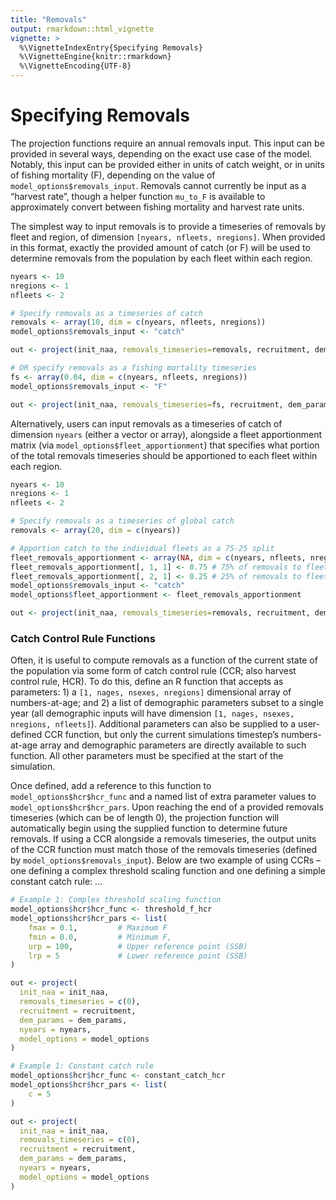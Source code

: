 ```yaml
---
title: "Removals"
output: rmarkdown::html_vignette
vignette: >
  %\VignetteIndexEntry{Specifying Removals}
  %\VignetteEngine{knitr::rmarkdown}
  %\VignetteEncoding{UTF-8}
---
```


# Specifying Removals
The projection functions require an annual removals input. This input can be provided in several ways, depending on the exact use case of the model. Notably, this input can be provided either in units of catch weight, or in units of fishing mortality (F), depending on the value of `model_options$removals_input`. Removals cannot currently be input as a “harvest rate”, though a helper function `mu_to_F` is available to approximately convert between fishing mortality and harvest rate units. 

The simplest way to input removals is to provide a timeseries of removals by fleet and region, of dimension `[nyears, nfleets, nregions]`. When provided in this format, exactly the provided amount of catch (or F) will be used to determine removals from the population by each fleet within each region. 
```r
nyears <- 10
nregions <- 1
nfleets <- 2

# Specify removals as a timeseries of catch
removals <- array(10, dim = c(nyears, nfleets, nregions))
model_options$removals_input <- "catch"

out <- project(init_naa, removals_timeseries=removals, recruitment, dem_params, nyears, model_options)

# OR specify removals as a fishing mortality timeseries
fs <- array(0.04, dim = c(nyears, nfleets, nregions))
model_options$removals_input <- "F"

out <- project(init_naa, removals_timeseries=fs, recruitment, dem_params, nyears, model_options)

```

Alternatively, users can input removals as a timeseries of catch of dimension `nyears` (either a vector or array), alongside a fleet apportionment matrix (via `model_options$fleet_apportionment`) that specifies what portion of the total removals timeseries should be apportioned to each fleet within each region. 

```r
nyears <- 10
nregions <- 1
nfleets <- 2

# Specify removals as a timeseries of global catch
removals <- array(20, dim = c(nyears))

# Apportion catch to the individual fleets as a 75-25 split
fleet_removals_apportionment <- array(NA, dim = c(nyears, nfleets, nregions))
fleet_removals_apportionment[, 1, 1] <- 0.75 # 75% of removals to fleet 1
fleet_removals_apportionment[, 2, 1] <- 0.25 # 25% of removals to fleet 2
model_options$removals_input <- "catch"
model_options$fleet_apportionment <- fleet_removals_apportionment

out <- project(init_naa, removals_timeseries=removals, recruitment, dem_params, nyears, model_options)
```

### Catch Control Rule Functions
Often, it is useful to compute removals as a function of the current state of the population via some form of catch control rule (CCR; also harvest control rule, HCR). To do this, define an R function that accepts as parameters: 1) a `[1, nages, nsexes, nregions]` dimensional array of numbers-at-age; and 2) a list of demographic parameters subset to a single year (all demographic inputs will have dimension `[1, nages, nsexes, nregions, nfleets]`). Additional parameters can also be supplied to a user-defined CCR function, but only the current simulations timestep’s numbers-at-age array and demographic parameters are directly available to such function. All other parameters must be specified at the start of the simulation.

Once defined, add a reference to this function to `model_options$hcr$hcr_func` and a named list of extra parameter values to `model_options$hcr$hcr_pars`. Upon reaching the end of a provided removals timeseries (which can be of length 0), the projection function will automatically begin using the supplied function to determine future removals. If using a CCR alongside a removals timeseries, the output units of the CCR function must match those of the removals timeseries (defined by `model_options$removals_input`). Below are two example of using CCRs – one defining a complex threshold scaling function and one defining a simple constant catch rule:
…

```r
# Example 1: Complex threshold scaling function
model_options$hcr$hcr_func <- threshold_f_hcr
model_options$hcr$hcr_pars <- list(
    fmax = 0.1,         # Maximum F
    fmin = 0.0,         # Minimum F,
    urp = 100,          # Upper reference point (SSB)
    lrp = 5             # Lower reference point (SSB)
)

out <- project(
  init_naa = init_naa,
  removals_timeseries = c(0),
  recruitment = recruitment,
  dem_params = dem_params,
  nyears = nyears,
  model_options = model_options
)

# Example 1: Constant catch rule
model_options$hcr$hcr_func <- constant_catch_hcr
model_options$hcr$hcr_pars <- list(
    c = 5
)

out <- project(
  init_naa = init_naa,
  removals_timeseries = c(0),
  recruitment = recruitment,
  dem_params = dem_params,
  nyears = nyears,
  model_options = model_options
)

```
